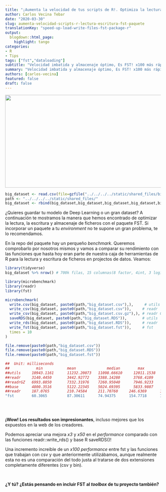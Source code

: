 ```yaml
---
title: "¡Aumenta la velocidad de tus scripts de R!. Optimiza la lectura, escritura y almacenamiento de modelos y grandes datasets con el paquete FST"
author: Carlos Vecina Tebar
date: "2020-03-30"
slug: aumenta-velocidad-scripts-r-lectura-escritura-fst-paquete
translationKey: "speed-up-load-write-files-fst-package-r"
output:
  blogdown::html_page:
    highlight: tango
categories:
- R
- Tips
tags: ["fst","dataloading"]
subtitle: "Velocidad imbatida y almacenaje óptimo, Es FST! x100 más rápido que write.csv()"
summary: "Velocidad imbatida y almacenaje óptimo, Es FST! x100 más rápido que write.csv()"
authors: [carlos-vecina]
featured: false
draft: false
---
```


<img src="./featured.png" height="300px" width="600px" />

```r
big_dataset <- read.csv(file=gzfile("../../../../static/shared_files/big_dataset.csv.gz"))
path <- "../../../../static/shared_files/"
big_dataset <- rbind(big_dataset,big_dataset,big_dataset,big_dataset,big_dataset,big_dataset,big_dataset)
```



¿Quieres guardar tu modelo de Deep Learning o un gran dataset? A continuación te mostramos la manera que hemos encontrado de optimizar la lectura, la escritura y almacenaje de ficheros con el paquete FST. Si incorporar un paquete a tu *environment* no te supone un gran problema, te lo recomendamos.

En la repo del paquete hay un perqueño *benchmark*. Queremos comprobarlo por nosotros mismos y vamos a comparar su rendimiento con las funciones que hasta hoy eran parte de nuestra caja de herramientas de R para la lectura y escritura de ficheros en projectos de datos. Veamos:

```r
library(tidyverse)
big_dataset %>% nrow() # 700k filas, 15 columnas(8 factor, 4int, 3 logi)
```

```r
library(microbenchmark)
library(readr)
library(fst)

microbenchmark(
  write.csv(big_dataset, paste0(path,"big_dataset.csv"),),     # utils
  write_csv(big_dataset, paste0(path,"big_dataset.csv")),     # readr
  write_csv(big_dataset, paste0(path,"big_dataset.csv.gz"),), # readr GZ
  saveRDS(big_dataset, paste0(path,"big_dataset.RDS")),       # utils
  write_rds(big_dataset, paste0(path,"big_dataset.RDS")),     # readr
  write_fst(big_dataset, paste0(path,"big_dataset.fst")),     # fst
  times = 10
)

```

```r
file.remove(paste0(path,"big_dataset.csv"))
file.remove(paste0(path,"big_dataset.RDS"))
file.remove(paste0(path,"big_dataset.fst"))
```

```r
##  Unit: milliseconds
##            min 		    mean		      median        max			      neval	    file_size
##utils     10943.1161  	11232.20073   11098.66610	  12011.1538    10        109 MB
##readr     3140.4450	    3442.92772	  3388.14280	  3768.4109	    10        109 MB
##readrGZ   6993.8850	    7332.31976	  7260.95040	  7946.9233	    10        23  MB
##base      4800.3516	    5122.22345	  5024.69395	  5833.9807	    10        15  MB
##readr     187.0765	    210.74584     211.70760     246.6369      10        46  MB
"fst        60.3065		    87.30611      74.94375      154.7718      10        16  MB"
  
```

<br>

**¡Wow! Los resultados son impresionantes**, incluso mejores que los expuestos en la web de los creadores.

Podemos apreciar una mejora *x3* y *x50* en el *performance*  comparado con las funciones  readr::write_rds() y base R saveRDS()!

Una incremento increible de un *x100 performance* entre fst y las funciones que trabajan con csv y que anteriormente utilizábamos, aunque realmente esta no es una comparación del todo justa al tratarse de dos extensiones completamente diferentes (csv y bin).

<br>

**¿Y tú? ¿Estás pensando en incluir FST al *toolbox* de tu proyecto también?**

<br>

<script type="text/javascript" src="//downloads.mailchimp.com/js/signup-forms/popup/unique-methods/embed.js" data-dojo-config="usePlainJson: true, isDebug: false"></script><script type="text/javascript">window.dojoRequire(["mojo/signup-forms/Loader"], function(L) { L.start({"baseUrl":"mc.us4.list-manage.com","uuid":"91551f7ed29389a0de4f47665","lid":"d95c503a48","uniqueMethods":true}) })</script>



